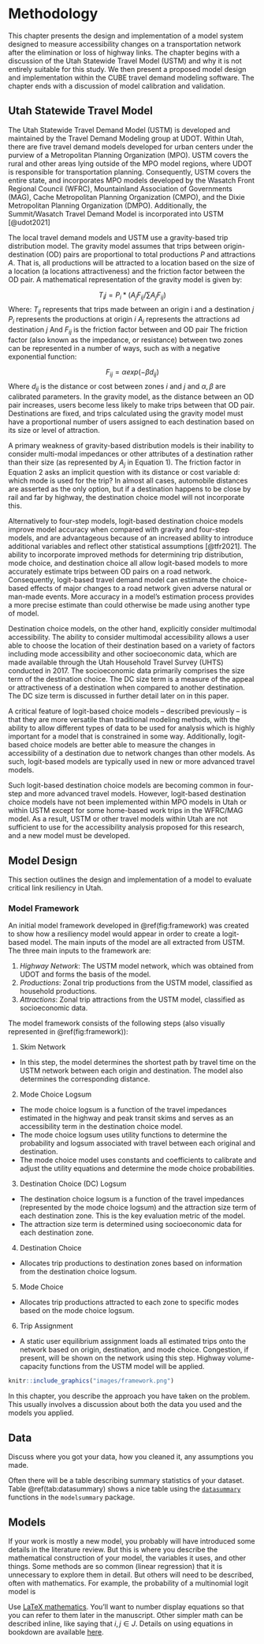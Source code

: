 # Methodology {#methodology}




This chapter presents the design and implementation of a model system designed
to measure accessibility changes on a transportation network after the
elimination or loss of highway links. The chapter begins with a discussion of
the Utah Statewide Travel Model (USTM) and why it is not entirely suitable for
this study. We then present a proposed model design and implementation within
the CUBE travel demand modeling software. The chapter ends with a discussion of
model calibration and validation.

## Utah Statewide Travel Model
The Utah Statewide Travel Demand Model (USTM) is developed and maintained by the
Travel Demand Modeling group at UDOT. Within Utah, there are five travel demand
models developed for urban centers under the purview of a Metropolitan Planning
Organization (MPO). USTM covers the rural and other areas lying outside of the
MPO model regions, where UDOT is responsible for transportation planning.
Consequently, USTM covers the entire state, and incorporates MPO models
developed by the Wasatch Front Regional Council (WFRC), Mountainland Association
of Governments (MAG), Cache Metropolitan Planning Organization (CMPO), and the
Dixie Metropolitan Planning Organization (DMPO). Additionally, the
Summit/Wasatch Travel Demand Model is incorporated into USTM [@udot2021]

The local travel demand models and USTM use a gravity-based trip distribution
model. The gravity model assumes that trips between origin-destination (OD)
pairs are proportional to total productions $P$ and attractions $A$. That is, all
productions will be attracted to a location based on the size of a location (a
locations attractiveness) and the friction factor between the OD pair. A
mathematical representation of the gravity model is given by:

$$T_ij= P_i*(A_j F_{ij}/\sum A_j F_{ij})$$
Where:
	$T_{ij}$ represents that trips made between an origin i and a destination $j$
	$P_i$ represents the productions at origin $i$
	$A_j$ represents the attractions ad destination $j$
	And $F_{ij}$ is the friction factor between and OD pair 
The friction factor (also known as the impedance, or resistance) between two zones can be represented in a number of ways, such as with a negative exponential function:

$$F_{ij}= αexp⁡(-β d_{ij})$$
Where $d_{ij}$ is the distance or cost between zones $i$ and $j$ and $α,β$ are
calibrated parameters. In the gravity model, as the distance between an OD pair
increases, users become less likely to make trips between that OD pair.
Destinations are fixed, and trips calculated using the gravity model must have a
proportional number of users assigned to each destination based on its size or
level of attraction.

A primary weakness of gravity-based distribution models is their inability to
consider multi-modal impedances or other attributes of a destination rather than
their size (as represented by $A_j$ in Equation 1). The friction factor in
Equation 2 asks an implicit question with its distance or cost variable d: which
mode is used for the trip? In almost all cases, automobile distances are
asserted as the only option, but if a destination happens to be close by rail
and far by highway, the destination choice model will not incorporate this.

Alternatively to four-step models, logit-based destination choice models improve
model accuracy when compared with gravity and four-step models, and are
advantageous because of an increased ability to introduce additional variables
and reflect other statistical assumptions [@tfr2021]. The ability to incorporate
improved methods for determining trip distribution, mode choice, and destination
choice all allow logit-based models to more accurately estimate trips between OD
pairs on a road network. Consequently, logit-based travel demand model can
estimate the choice-based effects of major changes to a road network given
adverse natural or man-made events. More accuracy in a model’s estimation
process provides a more precise estimate than could otherwise be made using
another type of model.

Destination choice models, on the other hand, explicitly consider multimodal
accessibility. The ability to consider multimodal accessibility allows a user
able to choose the location of their destination based on a variety of factors
including mode accessibility and other socioeconomic data, which are made
available through the Utah Household Travel Survey (UHTS) conducted in 2017. The
socioeconomic data primarily comprises the size term of the destination choice.
The DC size term is a measure of the appeal or attractiveness of a destination
when compared to another destination. The DC size term is discussed in further
detail later on in this paper.

A critical feature of logit-based choice models – described previously – is that
they are more versatile than traditional modeling methods, with the ability to
allow different types of data to be used for analysis which is highly important
for a model that is constrained in some way. Additionally, logit-based choice
models are better able to measure the changes in accessibility of a destination
due to network changes than other models. As such, logit-based models are
typically used in new or more advanced travel models.

Such logit-based destination choice models are becoming common in four-step and
more advanced travel models. However, logit-based destination choice models have
not been implemented within MPO models in Utah or within USTM except for some
home-based work trips in the WFRC/MAG model. As a result, USTM or other travel
models within Utah are not sufficient to use for the accessibility analysis
proposed for this research, and a new model must be developed.

## Model Design
This section outlines the design and implementation of a model to evaluate
critical link resiliency in Utah.

### Model Framework
An initial model framework developed in \@ref(fig:framework) was created to show how a
resiliency model would appear in order to create a logit-based model. The main
inputs of the model are all extracted from USTM. The three main inputs to the
framework are:

1.	*Highway Network*: The USTM model network, which was obtained from UDOT and forms the basis of the model. 
2.	*Productions*: Zonal trip productions from the USTM model, classified as household productions.
3.	*Attractions*: Zonal trip attractions from the USTM model, classified as socioeconomic data.

The model framework consists of the following steps (also visually represented in \@ref(fig:framework)):

1.  Skim Network 
-	In this step, the model determines the shortest path by travel time on the USTM network between each origin and destination. The model also determines the corresponding distance. 

2.	Mode Choice Logsum 
-	The mode choice logsum is a function of the travel impedances estimated in the highway and peak transit skims and serves as an accessibility term in the destination choice model. 
-	The mode choice logsum uses utility functions to determine the probability and logsum associated with travel between each original and destination. 
-	The mode choice model uses constants and coefficients to calibrate and adjust the utility equations and determine the mode choice probabilities.

3.	Destination Choice (DC) Logsum 
-	The destination choice logsum is a function of the travel impedances (represented by the mode choice logsum) and the attraction size term of each destination zone. This is the key evaluation metric of the model. 
-	The attraction size term is determined using socioeconomic data for each destination zone.

4.	Destination Choice 
-	Allocates trip productions to destination zones based on information from the destination choice logsum. 

5.	Mode Choice 
-	Allocates trip productions attracted to each zone to specific modes based on the mode choice logsum.  

6.	Trip Assignment 
-	A static user equilibrium assignment loads all estimated trips onto the network based on origin, destination, and mode choice. Congestion, if present, will be shown on the network using this step. Highway volume-capacity functions from the USTM model will be applied. 

```r
knitr::include_graphics("images/framework.png")
```
 



In this chapter, you describe the approach you have taken on the problem. This 
usually involves a discussion about both the data you used and the models you
applied.

## Data

Discuss where you got your data, how you cleaned it, any assumptions you made.


Often there will be a table describing summary statistics of your dataset.
Table \@ref(tab:datasummary) shows a nice table using the [`datasummary`](https://vincentarelbundock.github.io/modelsummary/articles/datasummary.html) 
functions in the `modelsummary` package.


## Models

If your work is mostly a new model, you probably will have introduced some
details in the literature review. But this is where you describe the
mathematical construction of your model, the variables it uses, and other
things. Some methods are so common (linear regression) that it is unnecessary to
explore them in detail. But others will need to be described, often with
mathematics.  For example, the probability of a multinomial logit model is

\begin{equation}
  P_i(X_{in}) = \frac{e^{X_{in}\beta_i}}{\sum_{j \in J}e^{X_{jn}\beta_j}}
  (\#eq:mnl)
\end{equation}

Use [LaTeX mathematics](https://www.overleaf.com/learn/latex/mathematical_expressions). 
You'll want to number display equations so that you can
refer to them later in the manuscript. Other simpler math can be described inline,
like saying that $i, j \in J$. Details on using equations in bookdown are available
[here](https://bookdown.org/yihui/bookdown/markdown-extensions-by-bookdown.html).
